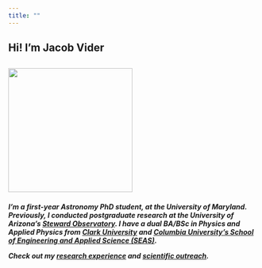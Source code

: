 ```yaml
---
title: ""
---
```

<h2> Hi! I'm Jacob Vider <h2> 
![](profile_picture.jpg){fig-align="left" width=250}



<h5> I'm a first-year Astronomy PhD student, at the University of Maryland. Previously, I conducted postgraduate research at the University of Arizona's [Steward Observatory](https://www.as.arizona.edu/research). 
I have a dual BA/BSc in Physics and Applied Physics from [Clark University](https://www.clarku.edu/) and [Columbia University's School of Engineering and Applied Science (SEAS)](https://www.engineering.columbia.edu/home-eng).

Check out my [research experience](research.qmd) and [scientific outreach](outreach.qmd).<h5>
